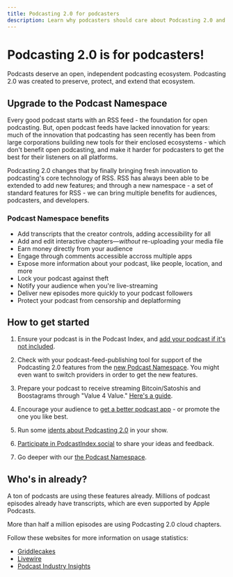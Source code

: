 ```yaml
---
title: Podcasting 2.0 for podcasters
description: Learn why podcasters should care about Podcasting 2.0 and how to get started.
---
```


# Podcasting 2.0 is for podcasters!

Podcasts deserve an open, independent podcasting ecosystem.
Podcasting 2.0 was created to preserve, protect, and extend
that ecosystem.

## Upgrade to the Podcast Namespace

Every good podcast starts with an RSS feed - the foundation for open podcasting.
But, open podcast feeds have lacked innovation for years: much of the innovation
that podcasting has seen recently has been from large corporations building new
tools for their enclosed ecosystems - which don't benefit open podcasting, and
make it harder for podcasters to get the best for their listeners on all platforms.

Podcasting 2.0 changes that by finally bringing fresh innovation to
podcasting's core technology of RSS. RSS has always been able to be extended
to add new features; and through a new namespace - a set of standard features for
RSS - we can bring multiple benefits for audiences, podcasters, and developers.

### Podcast Namespace benefits

- Add transcripts that the creator controls, adding accessibility for all
- Add and edit interactive chapters—_without_ re-uploading your media file
- Earn money directly from your audience
- Engage through comments accessible accross multiple apps
- Expose more information about your podcast, like people, location, and more
- Lock your podcast against theft
- Notify your audience when you're live-streaming
- Deliver new episodes more quickly to your podcast followers
- Protect your podcast from censorship and deplatforming

## How to get started

1. Ensure your podcast is in the Podcast Index, and [add your podcast if it's not included](https://podcastindex.org/add).

2. Check with your podcast-feed-publishing tool for support of the Podcasting 2.0 features from the [new Podcast Namespace](/docs/podcast-namespace). You might even want to switch providers in order to get the new features.

3. Prepare your podcast to receive streaming Bitcoin/Satoshis and Boostagrams through "Value 4 Value." [Here's a guide](https://value4value.info/).

4. Encourage your audience to [get a better podcast app](/apps) - or promote the one you like best.

5. Run some [idents about Podcasting 2.0](/marketing) in your show.

6. [Participate in PodcastIndex.social](https://podcastindex.social/invite/hfcQYbjq) to share your ideas and feedback.

7. Go deeper with our [the Podcast Namespace](/docs/podcast-namespace).

## Who's in already?

A ton of podcasts are using these features already. Millions of podcast episodes already have transcripts, which are even supported by Apple Podcasts.

More than half a million episodes are using Podcasting 2.0 cloud chapters.

Follow these websites for more information on usage statistics:

- [Griddlecakes](https://griddlecakes.com/nstrends/)
- [Livewire](https://livewire.io/podcast-index-stats-visualized/)
- [Podcast Industry Insights](https://podcastindustryinsights.com/podcasting-2-0-features/)
